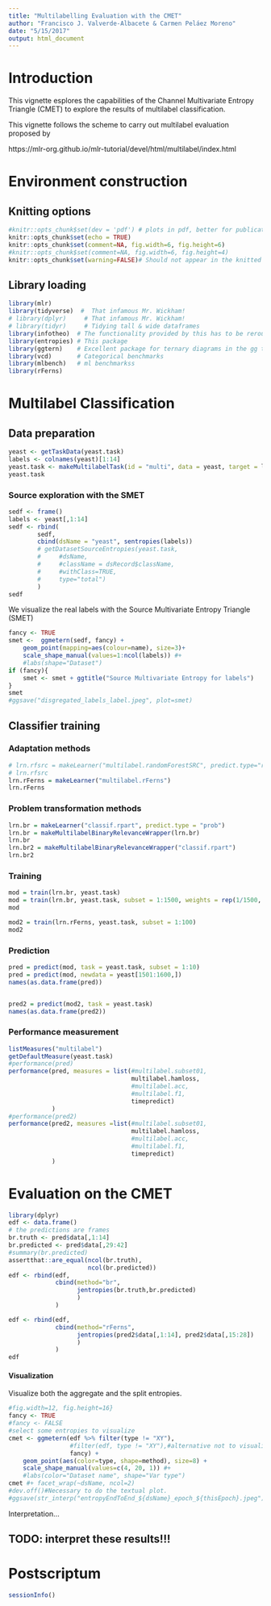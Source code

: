 ```yaml
---
title: "Multilabelling Evaluation with the CMET"
author: "Francisco J. Valverde-Albacete & Carmen Peláez Moreno"
date: "5/15/2017"
output: html_document
---
```


# Introduction

This vignette esplores the capabilities of the Channel Multivariate Entropy Triangle (CMET) to explore the results of multilabel classification.

This vignette follows the scheme to carry out multilabel evaluation proposed by 

https://mlr-org.github.io/mlr-tutorial/devel/html/multilabel/index.html

# Environment construction

## Knitting options

```r
#knitr::opts_chunk$set(dev = 'pdf') # plots in pdf, better for publication
knitr::opts_chunk$set(echo = TRUE)
knitr::opts_chunk$set(comment=NA, fig.width=6, fig.height=6)
#knitr::opts_chunk$set(comment=NA, fig.width=6, fig.height=4)
knitr::opts_chunk$set(warning=FALSE)# Should not appear in the knitted document
```

## Library loading

```r
library(mlr)
library(tidyverse)  #  That infamous Mr. Wickham!
# library(dplyr)     # That infamous Mr. Wickham!
# library(tidyr)     # Tidying tall & wide dataframes
library(infotheo)  # The functionality provided by this has to be rerouted through entropies
library(entropies) # This package
library(ggtern)    # Excellent package for ternary diagrams in the gg tradition
library(vcd)       # Categorical benchmarks
library(mlbench)   # ml benchmarkss
library(rFerns)
```

# Multilabel Classification

## Data preparation

```r
yeast <- getTaskData(yeast.task)
labels <- colnames(yeast)[1:14]
yeast.task <- makeMultilabelTask(id = "multi", data = yeast, target = labels)
yeast.task
```

### Source exploration with the SMET

```r
sedf <- frame()
labels <- yeast[,1:14]
sedf <- rbind(
        sedf,
        cbind(dsName = "yeast", sentropies(labels))
        # getDatasetSourceEntropies(yeast.task, 
        #     #dsName, 
        #     #className = dsRecord$className,
        #     #withClass=TRUE, 
        #     type="total")
        )
sedf
```
We visualize the real labels with the Source Multivariate Entropy Triangle (SMET)

```r
fancy <- TRUE
smet <-  ggmetern(sedf, fancy) + 
    geom_point(mapping=aes(colour=name), size=3)+
    scale_shape_manual(values=1:ncol(labels)) #+
    #labs(shape="Dataset")
if (fancy){
    smet <- smet + ggtitle("Source Multivariate Entropy for labels")
}
smet
#ggsave("disgregated_labels_label.jpeg", plot=smet)

```

## Classifier training

### Adaptation methods

```r
# lrn.rfsrc = makeLearner("multilabel.randomForestSRC", predict.type="response")
# lrn.rfsrc
lrn.rFerns = makeLearner("multilabel.rFerns")
lrn.rFerns
```

### Problem transformation methods

```r
lrn.br = makeLearner("classif.rpart", predict.type = "prob")
lrn.br = makeMultilabelBinaryRelevanceWrapper(lrn.br)
lrn.br
lrn.br2 = makeMultilabelBinaryRelevanceWrapper("classif.rpart")
lrn.br2

```

### Training

```r
mod = train(lrn.br, yeast.task)
mod = train(lrn.br, yeast.task, subset = 1:1500, weights = rep(1/1500, 1500))
mod

mod2 = train(lrn.rFerns, yeast.task, subset = 1:100)
mod2
```

### Prediction

```r

pred = predict(mod, task = yeast.task, subset = 1:10)
pred = predict(mod, newdata = yeast[1501:1600,])
names(as.data.frame(pred))


pred2 = predict(mod2, task = yeast.task)
names(as.data.frame(pred2))
```

### Performance measurement

```r
listMeasures("multilabel")
getDefaultMeasure(yeast.task)
#performance(pred)
performance(pred, measures = list(#multilabel.subset01,
                                  multilabel.hamloss, 
                                  #multilabel.acc,
                                  #multilabel.f1, 
                                  timepredict)
            )
#performance(pred2)
performance(pred2, measures =list(#multilabel.subset01,
                                  multilabel.hamloss, 
                                  #multilabel.acc,
                                  #multilabel.f1, 
                                  timepredict)
            )
```

# Evaluation on the CMET

```r
library(dplyr)
edf <- data.frame()
# the predictions are frames
br.truth <- pred$data[,1:14]
br.predicted <- pred$data[,29:42]
#summary(br.predicted)
assertthat::are_equal(ncol(br.truth), 
                      ncol(br.predicted))
edf <- rbind(edf,
             cbind(method="br",
                   jentropies(br.truth,br.predicted)
                   )
             )
```

```r
edf <- rbind(edf,
             cbind(method="rFerns",
                   jentropies(pred2$data[,1:14], pred2$data[,15:28])
                   )
             )
edf
```

#### Visualization

Visualize both the aggregate and the split entropies.

```r
#fig.width=12, fig.height=16}
fancy <- TRUE
#fancy <- FALSE
#select some entropies to visualize
cmet <- ggmetern(edf %>% filter(type != "XY"), 
                 #filter(edf, type != "XY"),#alternative not to visualize the aggregate
                 fancy) +
    geom_point(aes(color=type, shape=method), size=8) +
    scale_shape_manual(values=c(4, 20, 1)) #+
    #labs(color="Dataset name", shape="Var type")
cmet #+ facet_wrap(~dsName, ncol=2)
#dev.off()#Necessary to do the textual plot.
#ggsave(str_interp("entropyEndToEnd_${dsName}_epoch_${thisEpoch}.jpeg"), plot=e2ePlot)
```

Interpretation...

## TODO: interpret these results!!!



# Postscriptum

```r
sessionInfo()
```


